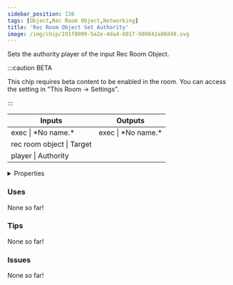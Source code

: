 ```yaml
---
sidebar_position: 136
tags: [Object,Rec Room Object,Networking]
title: 'Rec Room Object Set Authority'
image: /img/chip/191f8009-5a2e-4da4-8817-980842a08d48.svg
---
```


Sets the authority player of the input Rec Room Object.

:::caution BETA

This chip requires beta content to be enabled in the room. You can access the setting in "This Room -> Settings".

:::

<IChip uuid="191f8009-5a2e-4da4-8817-980842a08d48"/>

<table><thead><tr><th>Inputs</th><th>Outputs</th></tr></thead><tbody><tr><td>exec | *No name.*</td><td>exec | *No name.*</td></tr><tr><td>rec room object | Target</td><td /></tr><tr><td>player | Authority</td><td /></tr></tbody></table>

<details>
  <summary>Properties</summary>
  <div>
    <div>
    <table>
      <tbody>
        <tr>
          <td>Is beta required?</td>
          <td>Yes</td>
        </tr>
        <tr>
          <td>Is chip a trolling risk?</td>
          <td>No</td>
        </tr>
        <tr>
          <td>Is chip a role assignment risk?</td>
          <td>No</td>
        </tr>
        <tr>
          <td>Chip UUID</td>
          <td>191f8009-5a2e-4da4-8817-980842a08d48</td>
        </tr>
        <tr>
          <td>Room availability</td>
          <td>Available everywhere</td>
        </tr>
      </tbody>
    </table>
    </div>
  </div>
</details>

### Uses

None so far!

### Tips

None so far!

### Issues

None so far!